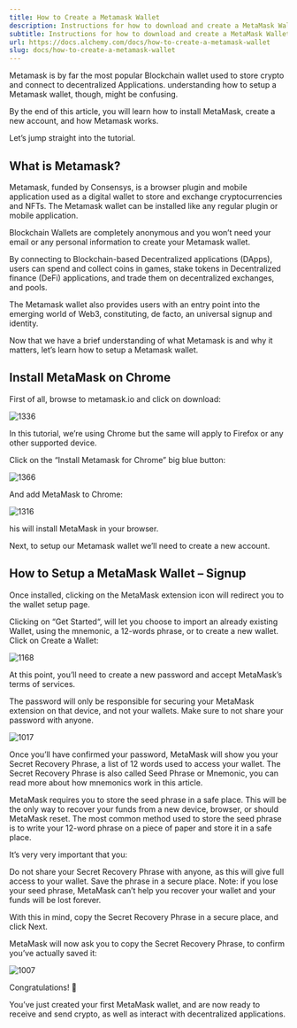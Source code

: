 ```yaml
---
title: How to Create a Metamask Wallet
description: Instructions for how to download and create a MetaMask Wallet using Chrome extensions.
subtitle: Instructions for how to download and create a MetaMask Wallet using Chrome extensions.
url: https://docs.alchemy.com/docs/how-to-create-a-metamask-wallet
slug: docs/how-to-create-a-metamask-wallet
---
```


Metamask is by far the most popular Blockchain wallet used to store crypto and connect to decentralized Applications. understanding how to setup a Metamask wallet, though, might be confusing.

By the end of this article, you will learn how to install MetaMask, create a new account, and how Metamask works.

Let’s jump straight into the tutorial.

## What is Metamask?

Metamask, funded by Consensys, is a browser plugin and mobile application used as a digital wallet to store and exchange cryptocurrencies and NFTs. The Metamask wallet can be installed like any regular plugin or mobile application.

Blockchain Wallets are completely anonymous and you won’t need your email or any personal information to create your Metamask wallet.

By connecting to Blockchain-based Decentralized applications (DApps), users can spend and collect coins in games, stake tokens in Decentralized finance (DeFi) applications, and trade them on decentralized exchanges, and pools.

The Metamask wallet also provides users with an entry point into the emerging world of Web3, constituting, de facto, an universal signup and identity.

Now that we have a brief understanding of what Metamask is and why it matters, let’s learn how to setup a Metamask wallet.

## Install MetaMask on Chrome

First of all, browse to metamask.io and click on download:

![1336](ed56a56-ezgif-5-efc30c9bdb.jpeg "ezgif-5-efc30c9bdb.jpeg")

In this tutorial, we’re using Chrome but the same will apply to Firefox or any other supported device.

Click on the “Install Metamask for Chrome” big blue button:

![1366](b58c217-ezgif-5-72000686fc.jpeg "ezgif-5-72000686fc.jpeg")

And add MetaMask to Chrome:

![1316](4d03700-ezgif-5-393e2ef104.jpeg "ezgif-5-393e2ef104.jpeg")

his will install MetaMask in your browser.

Next, to setup our Metamask wallet we’ll need to create a new account.

## How to Setup a MetaMask Wallet – Signup

Once installed, clicking on the MetaMask extension icon will redirect you to the wallet setup page.

Clicking on “Get Started“, will let you choose to import an already existing Wallet, using the mnemonic, a 12-words phrase, or to create a new wallet. Click on Create a Wallet:

![1168](c5060c1-ezgif-5-11967327ce.jpeg "ezgif-5-11967327ce.jpeg")

At this point, you’ll need to create a new password and accept MetaMask’s terms of services.

The password will only be responsible for securing your MetaMask extension on that device, and not your wallets. Make sure to not share your password with anyone.

![1017](a659d6d-ezgif-5-715cb9f6d8.jpeg "ezgif-5-715cb9f6d8.jpeg")

Once you’ll have confirmed your password, MetaMask will show you your Secret Recovery Phrase, a list of 12 words used to access your wallet. The Secret Recovery Phrase is also called Seed Phrase or Mnemonic, you can read more about how mnemonics work in this article.

MetaMask requires you to store the seed phrase in a safe place. This will be the only way to recover your funds from a new device, browser, or should MetaMask reset. The most common method used to store the seed phrase is to write your 12-word phrase on a piece of paper and store it in a safe place.

It’s very very important that you:

Do not share your Secret Recovery Phrase with anyone, as this will give full access to your wallet. Save the phrase in a secure place. Note: if you lose your seed phrase, MetaMask can’t help you recover your wallet and your funds will be lost forever.

With this in mind, copy the Secret Recovery Phrase in a secure place, and click Next.

MetaMask will now ask you to copy the Secret Recovery Phrase, to confirm you’ve actually saved it:

![1007](c823cf1-ezgif-5-4d446df1fa.jpeg "ezgif-5-4d446df1fa.jpeg")

Congratulations! 🎉

You’ve just created your first MetaMask wallet, and are now ready to receive and send crypto, as well as interact with decentralized applications.
